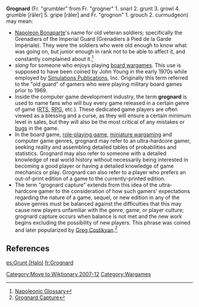 [[Category:Move to Wiktionary 2007-12]]

'''Grognard''' (Fr. "grumbler" from Fr. "grogner" 1. snarl 2. grunt 3. growl 4. grumble [râler] 5. gripe [râler] and Fr. "grognon" 1. grouch 2. curmudgeon) may mean:

* [[Napoleon Bonaparte]]'s name for old veteran soldiers; specifically the Grenadiers of the Imperial Guard (Grenadiers à Pied de la Garde Impériale). They were the soldiers who were old enough to know what was going on, but junior enough in rank not to be able to affect it, and constantly complained about it.<ref>[http://www.napoleonguide.com/glossary.htm Napoleonic Glossary]</ref>
* ''slang'' for someone who enjoys playing [[wargaming#Board wargaming|board wargames]]. This use is supposed to have been coined by John Young in the early 1970s while employed by [[Simulations Publications]], Inc. Originally this term referred to the "old guard" of gamers who were playing military board games prior to 1969.
* Inside the computer game development industry, the term '''grognard''' is used to name fans who will buy every game released in a certain genre of game ([[Real-time strategy|RTS]], [[Computer role-playing game|RPG]], etc.). These dedicated game players are often viewed as a blessing and a curse, as they will ensure a certain minimum level in sales, but they will also be the most critical of any mistakes or [[Computer bug|bugs]] in the game.
* In the board game, [[role-playing game]], [[miniature wargaming]] and computer game genres, grognard may refer to an ultra-hardcore gamer, seeking reality and assembling detailed tables of probabilities and statistics. Grognard may also refer to someone with a detailed knowledge of real world history without necessarily being interested in becoming a good player or having a detailed knowledge of game mechanics or play. Grognard can also refer to a player who prefers an out-of-print edition of a game to the currently-printed edition.
* The term "grognard capture" extends from this idea of the ultra-hardcore gamer to the consideration of how such gamers' expectations regarding the nature of a game, sequel, or new edition in any of the above genres must be balanced against the difficulties that this may cause new players unfamiliar with the genre, game, or player culture; grognard capture occurs when balance is not met and the new work begins excluding the possibility of new players.  This phrase was coined and later popularized by [[Greg Costikyan]].<ref>[http://www.costik.com/weblog/2003/08/grognard-capture.html Grognard Capture]</ref>

==References==
{{Reflist}}

[[Category:Wargames]]

[[es:Grunt (Halo)]]
[[fr:Grognard]]